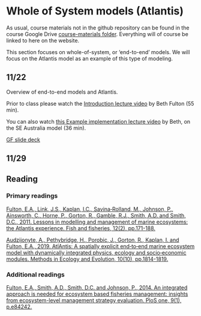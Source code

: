 # Whole of System models (Atlantis) {#whole}

As usual, course materials not in the github repository can be found in the course Google Drive [course-materials folder](https://drive.google.com/drive/folders/1Wt4fhAgCP92aBu_XSCQq50Xrkc-UVHnx?usp=sharing). Everything will of course be linked to here on the website.  

This section focuses on whole-of-system, or 'end-to-end' models. We will focus on the Atlantis model as an example of this type of modeling.    

## 11/22 {.unlisted .unnumbered}

Overview of end-to-end models and Atlantis.  

Prior to class please watch the [Introduction lecture video](https://drive.google.com/file/d/1litH1gEiat2-p-VVfe7vcJgdwrmnQ95G/view?usp=share_link) by Beth Fulton (55 min).  

You can also watch [this Example implementation lecture video](https://drive.google.com/file/d/1vBc_NUyRfXfCSV0t3zXQMlNaHs9U4aTo/view?usp=share_link) by Beth, on the SE Australia model (36 min).  

[GF slide deck](https://docs.google.com/presentation/d/1D10K2s0ukEUtCm4Bk5w5vvtljKN368vO/edit?usp=share_link&ouid=100082783551785338508&rtpof=true&sd=true)  


## 11/29 {.unlisted .unnumbered}



## Reading {.unlisted .unnumbered}

### Primary readings {.unlisted .unnumbered}

[Fulton, E.A., Link, J.S., Kaplan, I.C., Savina‐Rolland, M., Johnson, P., Ainsworth, C., Horne, P., Gorton, R., Gamble, R.J., Smith, A.D. and Smith, D.C., 2011. Lessons in modelling and management of marine ecosystems: the Atlantis experience. Fish and fisheries, 12(2), pp.171-188.]( https://doi.org/10.1111/j.1467-2979.2011.00412.x)

[Audzijonyte, A., Pethybridge, H., Porobic, J., Gorton, R., Kaplan, I. and Fulton, E.A., 2019. AtlAntis: A spatially explicit end‐to‐end marine ecosystem model with dynamically integrated physics, ecology and socio‐economic modules. Methods in Ecology and Evolution, 10(10), pp.1814-1819.](https://doi.org/10.1111/2041-210X.13272)  


### Additional readings {.unlisted .unnumbered}

[Fulton, E.A., Smith, A.D., Smith, D.C. and Johnson, P., 2014. An integrated approach is needed for ecosystem based fisheries management: insights from ecosystem-level management strategy evaluation. PloS one, 9(1), p.e84242.](https://doi.org/10.1371/journal.pone.0084242)
